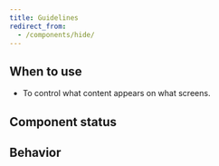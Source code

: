 ```yaml
---
title: Guidelines
redirect_from:
  - /components/hide/
---
```



<ReactExample exampleId="Hide-default" />

## When to use

- To control what content appears on what screens.

## Component status

<ComponentStatus component="Hide" />

## Behavior

<ResponsiveSimilarContentSnippet />

<ResponsiveDontHideEssentialSnippet />
